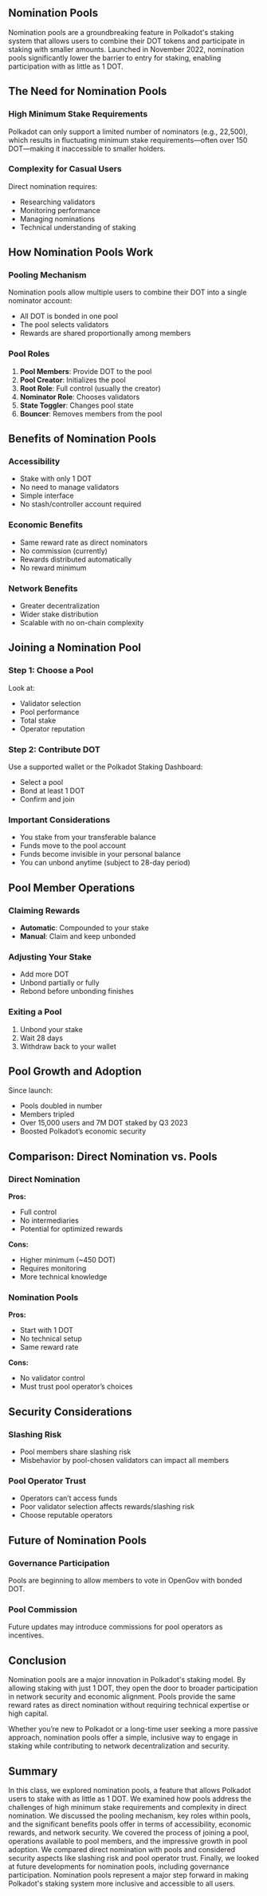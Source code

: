 ## Nomination Pools

<ResponsiveIframe
  src="https://drive.google.com/file/d/1kakta5UUFA_ttV4kJGcL8b1T50w57p3V/preview"
  title="Nomination Pools"
/>

Nomination pools are a groundbreaking feature in Polkadot's staking system that allows users to combine their DOT tokens and participate in staking with smaller amounts. Launched in November 2022, nomination pools significantly lower the barrier to entry for staking, enabling participation with as little as 1 DOT.

## The Need for Nomination Pools

### High Minimum Stake Requirements

Polkadot can only support a limited number of nominators (e.g., 22,500), which results in fluctuating minimum stake requirements—often over 150 DOT—making it inaccessible to smaller holders.

### Complexity for Casual Users

Direct nomination requires:

- Researching validators
- Monitoring performance
- Managing nominations
- Technical understanding of staking

## How Nomination Pools Work

### Pooling Mechanism

Nomination pools allow multiple users to combine their DOT into a single nominator account:

- All DOT is bonded in one pool
- The pool selects validators
- Rewards are shared proportionally among members

### Pool Roles

1. **Pool Members**: Provide DOT to the pool
2. **Pool Creator**: Initializes the pool
3. **Root Role**: Full control (usually the creator)
4. **Nominator Role**: Chooses validators
5. **State Toggler**: Changes pool state
6. **Bouncer**: Removes members from the pool

## Benefits of Nomination Pools

### Accessibility

- Stake with only 1 DOT
- No need to manage validators
- Simple interface
- No stash/controller account required

### Economic Benefits

- Same reward rate as direct nominators
- No commission (currently)
- Rewards distributed automatically
- No reward minimum

### Network Benefits

- Greater decentralization
- Wider stake distribution
- Scalable with no on-chain complexity

## Joining a Nomination Pool

### Step 1: Choose a Pool

Look at:

- Validator selection
- Pool performance
- Total stake
- Operator reputation

### Step 2: Contribute DOT

Use a supported wallet or the Polkadot Staking Dashboard:

- Select a pool
- Bond at least 1 DOT
- Confirm and join

### Important Considerations

- You stake from your transferable balance
- Funds move to the pool account
- Funds become invisible in your personal balance
- You can unbond anytime (subject to 28-day period)

## Pool Member Operations

### Claiming Rewards

- **Automatic**: Compounded to your stake
- **Manual**: Claim and keep unbonded

### Adjusting Your Stake

- Add more DOT
- Unbond partially or fully
- Rebond before unbonding finishes

### Exiting a Pool

1. Unbond your stake
2. Wait 28 days
3. Withdraw back to your wallet

## Pool Growth and Adoption

Since launch:

- Pools doubled in number
- Members tripled
- Over 15,000 users and 7M DOT staked by Q3 2023
- Boosted Polkadot’s economic security

## Comparison: Direct Nomination vs. Pools

### Direct Nomination

**Pros:**

- Full control
- No intermediaries
- Potential for optimized rewards

**Cons:**

- Higher minimum (~450 DOT)
- Requires monitoring
- More technical knowledge

### Nomination Pools

**Pros:**

- Start with 1 DOT
- No technical setup
- Same reward rate

**Cons:**

- No validator control
- Must trust pool operator’s choices

## Security Considerations

### Slashing Risk

- Pool members share slashing risk
- Misbehavior by pool-chosen validators can impact all members

### Pool Operator Trust

- Operators can’t access funds
- Poor validator selection affects rewards/slashing risk
- Choose reputable operators

## Future of Nomination Pools

### Governance Participation

Pools are beginning to allow members to vote in OpenGov with bonded DOT.

### Pool Commission

Future updates may introduce commissions for pool operators as incentives.

## Conclusion

Nomination pools are a major innovation in Polkadot's staking model. By allowing staking with just 1 DOT, they open the door to broader participation in network security and economic alignment. Pools provide the same reward rates as direct nomination without requiring technical expertise or high capital.

Whether you’re new to Polkadot or a long-time user seeking a more passive approach, nomination pools offer a simple, inclusive way to engage in staking while contributing to network decentralization and security.

## Summary

In this class, we explored nomination pools, a feature that allows Polkadot users to stake with as little as 1 DOT. We examined how pools address the challenges of high minimum stake requirements and complexity in direct nomination. We discussed the pooling mechanism, key roles within pools, and the significant benefits pools offer in terms of accessibility, economic rewards, and network security. We covered the process of joining a pool, operations available to pool members, and the impressive growth in pool adoption. We compared direct nomination with pools and considered security aspects like slashing risk and pool operator trust. Finally, we looked at future developments for nomination pools, including governance participation. Nomination pools represent a major step forward in making Polkadot's staking system more inclusive and accessible to all users.
